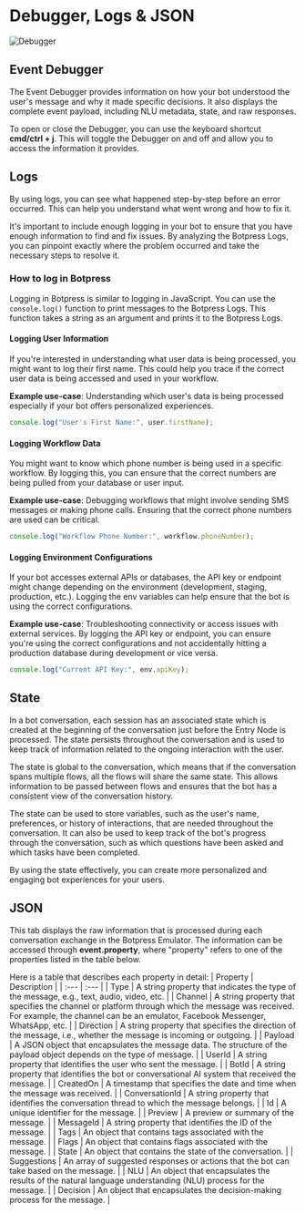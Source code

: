# Debugger, Logs & JSON

![Debugger](/docs/content/debugger-cover.png)

## Event Debugger

The Event Debugger provides information on how your bot understood the user's message and why it made specific decisions. It also displays the complete event payload, including NLU metadata, state, and raw responses.

To open or close the Debugger, you can use the keyboard shortcut **cmd/ctrl + j**.
This will toggle the Debugger on and off and allow you to access the information
it provides.

## Logs

By using logs, you can see what happened step-by-step before an error occurred. This can help you understand what went wrong and how to fix it.

It's important to include enough logging in your bot to ensure that you have enough
information to find and fix issues. By analyzing the Botpress Logs, you can pinpoint
exactly where the problem occurred and take the necessary steps to resolve it.

### How to log in Botpress

Logging in Botpress is similar to logging in JavaScript. You can use the `console.log()` function to print messages to the Botpress Logs. This function takes a string as an argument and prints it to the Botpress Logs.

#### Logging User Information

If you're interested in understanding what user data is being processed, you might want to log their first name. This could help you trace if the correct user data is being accessed and used in your workflow.

**Example use-case**: Understanding which user's data is being processed especially if your bot offers personalized experiences.
```javascript
console.log("User's First Name:", user.firstName);
```

#### Logging Workflow Data

You might want to know which phone number is being used in a specific workflow. By logging this, you can ensure that the correct numbers are being pulled from your database or user input.

**Example use-case**: Debugging workflows that might involve sending SMS messages or making phone calls. Ensuring that the correct phone numbers are used can be critical.

```javascript
console.log("Workflow Phone Number:", workflow.phoneNumber);
```

#### Logging Environment Configurations

If your bot accesses external APIs or databases, the API key or endpoint might change depending on the environment (development, staging, production, etc.). Logging the env variables can help ensure that the bot is using the correct configurations.

**Example use-case**: Troubleshooting connectivity or access issues with external services. By logging the API key or endpoint, you can ensure you're using the correct configurations and not accidentally hitting a production database during development or vice versa.

```javascript
console.log("Current API Key:", env.apiKey);
```


## State

In a bot conversation, each session has an associated state which is created at the beginning of the conversation just before the Entry Node is processed. The state persists throughout the conversation and is used to keep track of information related to the ongoing interaction with the user.

The state is global to the conversation, which means that if the conversation spans multiple flows, all the flows will share the same state. This allows information to be passed between flows and ensures that the bot has a consistent view of the conversation history.

The state can be used to store variables, such as the user's name, preferences, or history of interactions, that are needed throughout the conversation. It can also be used to keep track of the bot's progress through the conversation, such as which questions have been asked and which tasks have been completed.

By using the state effectively, you can create more personalized and engaging bot experiences for your users.

## JSON

This tab displays the raw information that is processed during each conversation exchange in the Botpress Emulator. The information can be accessed through **event.property**, where "property" refers to one of the properties listed in the table below.

Here is a table that describes each property in detail:
| Property | Description |
| :--- | :--- |
| Type | A string property that indicates the type of the message, e.g., text, audio, video, etc. |
| Channel | A string property that specifies the channel or platform through which the message was received. For example, the channel can be an emulator, Facebook Messenger, WhatsApp, etc. |
| Direction | A string property that specifies the direction of the message, i.e., whether the message is incoming or outgoing. |
| Payload | A JSON object that encapsulates the message data. The structure of the payload object depends on the type of message. |
| UserId | A string property that identifies the user who sent the message. |
| BotId | A string property that identifies the bot or conversational AI system that received the message. |
| CreatedOn | A timestamp that specifies the date and time when the message was received. |
| ConversationId | A string property that identifies the conversation thread to which the message belongs. |
| Id | A unique identifier for the message. |
| Preview | A preview or summary of the message. |
| MessageId | A string property that identifies the ID of the message. |
| Tags | An object that contains tags associated with the message. |
| Flags | An object that contains flags associated with the message. |
| State | An object that contains the state of the conversation. |
| Suggestions | An array of suggested responses or actions that the bot can take based on the message. |
| NLU |   An object that encapsulates the results of the natural language understanding (NLU) process for the message. |
| Decision | An object that encapsulates the decision-making process for the message. |